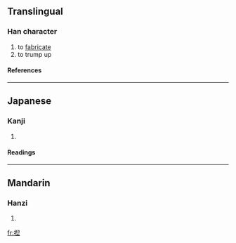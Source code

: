 ==Translingual==
===Han character===
{{Han char|rn=64|rad=手|as=09|sn=12|four=|canj=手竹X一 (QHXM)}}
# to [[fabricate]]
# to trump up
====References====
{{Han ref|kx=0441.230|dkj=12345|dj=0792.180|hdz=31919.060|uh=63D1|ud=25553}}
----
==Japanese==
===Kanji===
{{ja-kanji|grade=|rs=手09}}
# {{defn|Japanese}} 
====Readings====
{{ja-readings|on=[[げつ]] (getsu), [[げち]] (gechi), [[ねつ]] (netsu)|kun=[[こねあわせる]] (koneawaseru)}}
----
==Mandarin==
===Hanzi===
{{cmn-hanzi|pin=[[niē]] (nie1), [[zōng]] (zong1)|wg=nieh<sup>1</sup>, tsung<sup>1</sup>}}
# {{defn|Mandarin}}

[[fr:揑]]